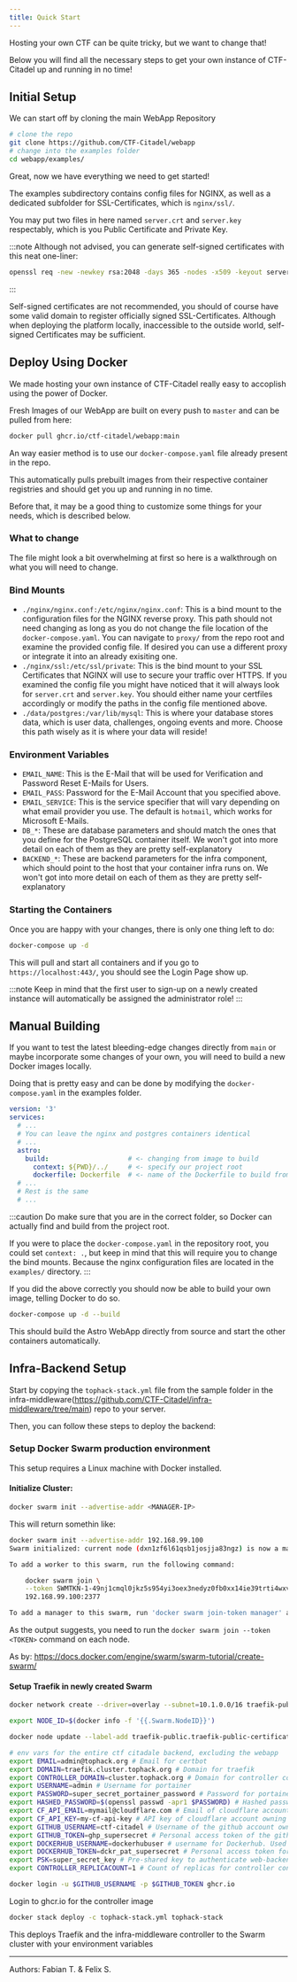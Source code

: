 ```yaml
---
title: Quick Start
---
```


Hosting your own CTF can be quite tricky, but we want to change that!

Below you will find all the necessary steps to get your own instance of CTF-Citadel up and running in no time!

## Initial Setup

We can start off by cloning the main WebApp Repository

```bash
# clone the repo
git clone https://github.com/CTF-Citadel/webapp
# change into the examples folder
cd webapp/examples/
```

Great, now we have everything we need to get started!

The examples subdirectory contains config files for NGINX, as well as a dedicated subfolder for SSL-Certificates, which is `nginx/ssl/`.

You may put two files in here named `server.crt` and `server.key` respectably, which is you Public Certificate and Private Key.

:::note
Although not advised, you can generate self-signed certificates with this neat one-liner:
```bash
openssl req -new -newkey rsa:2048 -days 365 -nodes -x509 -keyout server.key -out server.crt
```
:::

Self-signed certificates are not recommended, you should of course have some valid domain to register officially signed SSL-Certificates.
Although when deploying the platform locally, inaccessible to the outside world, self-signed Certificates may be sufficient.

## Deploy Using Docker ##

We made hosting your own instance of CTF-Citadel really easy to accoplish using the power of Docker.

Fresh Images of our WebApp are built on every push to `master` and can be pulled from here:

```bash
docker pull ghcr.io/ctf-citadel/webapp:main
```

An way easier method is to use our `docker-compose.yaml` file already present in the repo.

This automatically pulls prebuilt images from their respective container registries and should get you up and running in no time.

Before that, it may be a good thing to customize some things for your needs, which is described below.

### What to change ###

The file might look a bit overwhelming at first so here is a walkthrough on what you will need to change.

### Bind Mounts ###

- `./nginx/nginx.conf:/etc/nginx/nginx.conf`: This is a bind mount to the configuration files for the NGINX reverse proxy. This path should not need changing as long as you do not change the file location of the `docker-compose.yaml`. You can navigate to `proxy/` from the repo root and examine the provided config file. If desired you can use a different proxy or integrate it into an already exisiting one.
- `./nginx/ssl:/etc/ssl/private`: This is the bind mount to your SSL Certificates that NGINX will use to secure your traffic over HTTPS. If you examined the config file you might have noticed that it will always look for `server.crt` and `server.key`. You should either name your certfiles accordingly or modify the paths in the config file mentioned above.
- `./data/postgres:/var/lib/mysql`: This is where your database stores data, which is user data, challenges, ongoing events and more. Choose this path wisely as it is where your data will reside!

### Environment Variables

- `EMAIL_NAME`: This is the E-Mail that will be used for Verification and Password Reset E-Mails for Users.
- `EMAIL_PASS`: Password for the E-Mail Account that you specified above.
- `EMAIL_SERVICE`: This is the service specifier that will vary depending on what email provider you use. The default is `hotmail`, which works for Microsoft E-Mails.
- `DB_*`: These are database parameters and should match the ones that you define for the PostgreSQL container itself. We won't got into more detail on each of them as they are pretty self-explanatory
- `BACKEND_*`: These are backend parameters for the infra component, which should point to the host that your container infra runs on. We won't got into more detail on each of them as they are pretty self-explanatory

### Starting the Containers

Once you are happy with your changes, there is only one thing left to do:

```bash
docker-compose up -d
```

This will pull and start all containers and if you go to `https://localhost:443/`, you should see the Login Page show up.

:::note
Keep in mind that the first user to sign-up on a newly created instance will automatically be assigned the administrator role!
:::

## Manual Building

If you want to test the latest bleeding-edge changes directly from `main` or maybe incorporate some changes of your own, you will need to build a new Docker images locally.

Doing that is pretty easy and can be done by modifying the `docker-compose.yaml` in the examples folder.

```yaml
version: '3'
services:
  # ...
  # You can leave the nginx and postgres containers identical
  # ...
  astro:
    build:                    # <- changing from image to build
      context: ${PWD}/../     # <- specify our project root
      dockerfile: Dockerfile  # <- name of the Dockerfile to build from
  # ...
  # Rest is the same
  # ...
```

:::caution
Do make sure that you are in the correct folder, so Docker can actually find and build from the project root.

If you were to place the `docker-compose.yaml` in the repository root, you could set `context: .`, but keep in mind that this will require you to change the bind mounts.
Because the nginx configuration files are located in the `examples/` directory.
:::

If you did the above correctly you should now be able to build your own image, telling Docker to do so.

```bash
docker-compose up -d --build
```

This should build the Astro WebApp directly from source and start the other containers automatically.

## Infra-Backend Setup
Start by copying the `tophack-stack.yml` file from the sample folder in the infra-middleware(https://github.com/CTF-Citadel/infra-middleware/tree/main) repo to your server.

Then, you can follow these steps to deploy the backend:

### Setup Docker Swarm production environment
This setup requires a Linux machine with Docker installed.

#### Initialize Cluster:
```bash
docker swarm init --advertise-addr <MANAGER-IP>
```
This will return somethin like:
```bash
docker swarm init --advertise-addr 192.168.99.100
Swarm initialized: current node (dxn1zf6l61qsb1josjja83ngz) is now a manager.

To add a worker to this swarm, run the following command:

    docker swarm join \
    --token SWMTKN-1-49nj1cmql0jkz5s954yi3oex3nedyz0fb0xx14ie39trti4wxv-8vxv8rssmk743ojnwacrr2e7c \
    192.168.99.100:2377

To add a manager to this swarm, run 'docker swarm join-token manager' and follow the instructions.
```
As the output suggests, you need to run the `docker swarm join --token <TOKEN>` command on each node.


As by: https://docs.docker.com/engine/swarm/swarm-tutorial/create-swarm/


#### Setup Traefik in newly created Swarm

```bash
docker network create --driver=overlay --subnet=10.1.0.0/16 traefik-public
```

```bash
export NODE_ID=$(docker info -f '{{.Swarm.NodeID}}')
```

```bash
docker node update --label-add traefik-public.traefik-public-certificates=true $NODE_ID
```

```bash
# env vars for the entire ctf citadale backend, excluding the webapp
export EMAIL=admin@tophack.org # Email for certbot
export DOMAIN=traefik.cluster.tophack.org # Domain for traefik
export CONTROLLER_DOMAIN=cluster.tophack.org # Domain for controller containers
export USERNAME=admin # Username for portainer
export PASSWORD=super_secret_portainer_password # Password for portainer
export HASHED_PASSWORD=$(openssl passwd -apr1 $PASSWORD) # Hashed password for portainer
export CF_API_EMAIL=mymail@cloudflare.com # Email of cloudflare account owning the domain for DNS challenge
export CF_API_KEY=my-cf-api-key # API key of cloudflare account owning the domain for DNS challenge
export GITHUB_USERNAME=ctf-citadel # Username of the github account owning the challenge repository
export GITHUB_TOKEN=ghp_supersecret # Personal access token of the github account owning the challenge repository
export DOCKERHUB_USERNAME=dockerhubuser # username for Dockerhub. Used to push images during the event
export DOCKERHUB_TOKEN=dckr_pat_supersecret # Personal access token for Dockerhub. Used to push images during the event
export PSK=super_secret_key # Pre-shared key to authenticate web-backend.
export CONTROLLER_REPLICACOUNT=1 # Count of replicas for controller container. This also specifies the number of images that can be built simultaneously.
```

```bash
docker login -u $GITHUB_USERNAME -p $GITHUB_TOKEN ghcr.io
```

Login to ghcr.io for the controller image
```bash
docker stack deploy -c tophack-stack.yml tophack-stack
```
This deploys Traefik and the infra-middleware controller to the Swarm cluster with your environment variables

___

Authors: Fabian T. & Felix S.